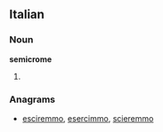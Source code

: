 ==Italian==

===Noun===
'''semicrome''' {{f}}

# {{plural of|[[semicroma]]|lang=it}}

===Anagrams===
* [[esciremmo#Italian|esciremmo]], [[esercimmo#Italian|esercimmo]], [[scieremmo#Italian|scieremmo]]